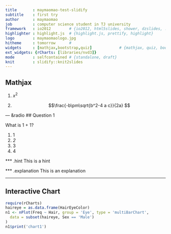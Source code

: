 ```yaml
---
title       : maymaomao-test-slidify
subtitle    : first try
author      : maymaomao
job         : computer science student in TJ university
framework   : io2012        # {io2012, html5slides, shower, dzslides, ...}
highlighter : highlight.js  # {highlight.js, prettify, highlight}
logo        : maymaomaologo.jpg        
hitheme     : tomorrow      # 
widgets     : [mathjax,bootstrap,quiz]            # {mathjax, quiz, bootstrap}
ext_widgets: {rCharts: [libraries/nvd3]}
mode        : selfcontained # {standalone, draft}
knit        : slidify::knit2slides
---
```


## Mathjax

1. $x^2$

2. $$\frac{-b\pm\sqrt{b^2-4 a c}}{2a} $$ 


--- &radio
## Question 1

What is 1 + 1?

1. 1
2. _2_
3. 3
4. 4

*** .hint
This is a hint

*** .explanation
This is an explanation

---
## Interactive Chart

```r
require(rCharts)
haireye = as.data.frame(HairEyeColor)
n1 <- nPlot(Freq ~ Hair, group = 'Eye', type = 'multiBarChart',
  data = subset(haireye, Sex == 'Male')
)
n1$print('chart1')
```




